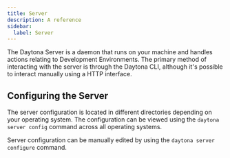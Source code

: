 ```yaml
---
title: Server
description: A reference
sidebar:
  label: Server
---
```


The Daytona Server is a daemon that runs on your machine and handles actions relating to Development Environments.
The primary method of interacting with the server is through the Daytona CLI, although it's possible to interact manually using a HTTP interface.


## Configuring the Server
The server configuration is located in different directories depending on your operating system.
The configuration can be viewed using the `daytona server config` command across all operating systems.

Server configuration can be manually edited by using the `daytona server configure` command.